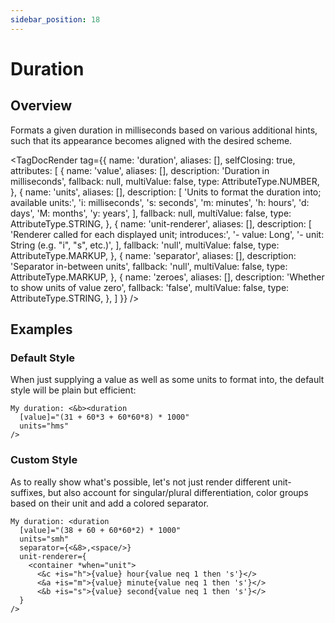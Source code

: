 ```yaml
---
sidebar_position: 18
---
```



# Duration

## Overview

Formats a given duration in milliseconds based on various additional hints, such that its appearance becomes aligned with the desired scheme.

<TagDocRender tag={{
  name: 'duration',
  aliases: [],
  selfClosing: true,
  attributes: [
    {
      name: 'value',
      aliases: [],
      description: 'Duration in milliseconds',
      fallback: null,
      multiValue: false,
      type: AttributeType.NUMBER,
    },
    {
      name: 'units',
      aliases: [],
      description: [
        'Units to format the duration into; available units:',
        'i: milliseconds',
        's: seconds',
        'm: minutes',
        'h: hours',
        'd: days',
        'M: months',
        'y: years',
      ],
      fallback: null,
      multiValue: false,
      type: AttributeType.STRING,
    },
    {
      name: 'unit-renderer',
      aliases: [],
      description: [
        'Renderer called for each displayed unit; introduces:',
        '- value: Long',
        '- unit: String (e.g. "i", "s", etc.)',
      ],
      fallback: 'null',
      multiValue: false,
      type: AttributeType.MARKUP,
    },
    {
      name: 'separator',
      aliases: [],
      description: 'Separator in-between units',
      fallback: 'null',
      multiValue: false,
      type: AttributeType.MARKUP,
    },
    {
      name: 'zeroes',
      aliases: [],
      description: 'Whether to show units of value zero',
      fallback: 'false',
      multiValue: false,
      type: AttributeType.STRING,
    },
  ]
}} />

## Examples

### Default Style

When just supplying a value as well as some units to format into, the default style will be plain but efficient:

```!component-markup
My duration: <&b><duration
  [value]="(31 + 60*3 + 60*60*8) * 1000"
  units="hms"
/>
```

### Custom Style

As to really show what's possible, let's not just render different unit-suffixes, but also account for singular/plural differentiation, color groups based on their unit and add a colored separator.

```!component-markup
My duration: <duration
  [value]="(38 + 60 + 60*60*2) * 1000"
  units="smh"
  separator={<&8>,<space/>}
  unit-renderer={
    <container *when="unit">
      <&c +is="h">{value} hour{value neq 1 then 's'}</>
      <&a +is="m">{value} minute{value neq 1 then 's'}</>
      <&b +is="s">{value} second{value neq 1 then 's'}</>
  }
/>
```